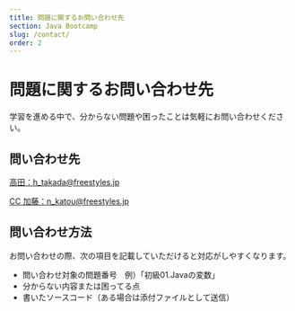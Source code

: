 ```yaml
---
title: 問題に関するお問い合わせ先
section: Java Bootcamp
slug: /contact/
order: 2
---
```


# 問題に関するお問い合わせ先

学習を進める中で、分からない問題や困ったことは気軽にお問い合わせください。

## 問い合わせ先

<a href="mailto:h_takada@freestyles.jp?cc=n_katou@freestyles.jp">
    <p>
        高田：h_takada@freestyles.jp
    </p>
    <p>
        CC 加藤：n_katou@freestyles.jp
    </p>
</a>

## 問い合わせ方法

お問い合わせの際、次の項目を記載していただけると対応がしやすくなります。

- 問い合わせ対象の問題番号　例）「初級01.Javaの変数」
- 分からない内容または困ってる点
- 書いたソースコード（ある場合は添付ファイルとして送信）
